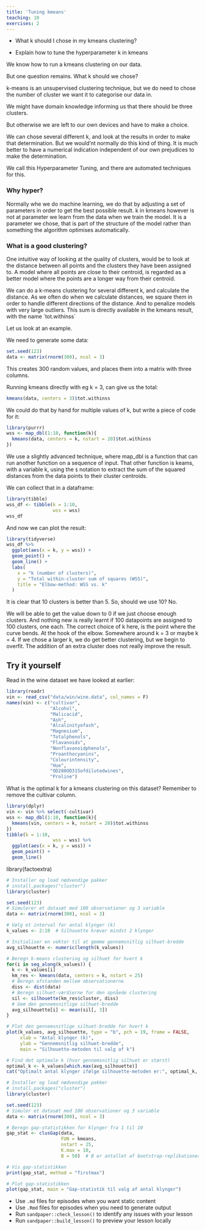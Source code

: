 ```yaml
---
title: 'Tuning kmeans'
teaching: 10
exercises: 2
---
```


:::::::::::::::::::::::::::::::::::::: questions 

- What k should I chose in my kmeans clustering?

::::::::::::::::::::::::::::::::::::::::::::::::

::::::::::::::::::::::::::::::::::::: objectives

- Explain how to tune the hyperparameter k in kmeans


::::::::::::::::::::::::::::::::::::::::::::::::


We know how to run a kmeans clustering on our data.

But one question remains. What k should we chose? 

k-means is an unsupervised clustering technique, but we do need to chose the 
number of cluster we want it to categorise our data in.

We might have domain knowledge informing us that there should be three clusters.

But otherwise we are left to our own devices and have to make a choice. 

We can chose several different k, and look at the results in order to make 
that determination. But we would'nt normally do this kind of thing. It is
much better to have a numerical indication independent of our own prejudices
to make the determination.

We call this Hyperparameter Tuning, and there are automated techniques for this.

:::: callout

### Why hyper?

Normally whe we do machine learning, we do that by adjusting a set of parameters
in order to get the best possible result. k in kmeans however is not at parameter
we learn from the data when we train the model. It is a parameter we chose, 
that is part of the structure of the model rather than something the algorithm 
optimises automatically.

::::

### What is a good clustering?

One intuitive way of looking at the quality of clusters, would be to look at 
the distance between all points and the clusters they have been assigned 
to. A model where all points are close to their centroid, is regarded as a better
model where the points are a longer way from their centroid.

We can do a k-means clustering for several different k, and calculate the 
distance. As we often do when we calculate distances, we square them in order
to handle different directions of the distance. And to penalize models with
very large outliers. This sum is directly available in the kmeans result, with
the name `tot.withinss´

Let us look at an example.

We need to generate some data:

```r
set.seed(123)
data <- matrix(rnorm(300), ncol = 3)
```

This creates 300 random values, and places them into a matrix with three columns.

Running kmeans directly with eg k = 3, can give us the total:

```r
kmeans(data, centers = 3)$tot.withinss
```

We could do that by hand for multiple values of k, but write a piece of code for it:

```r
library(purrr)
wss <- map_dbl(1:10, function(k){
  kmeans(data, centers = k, nstart = 20)$tot.withinss
})
```

We use a slightly advanced technique, where map_dbl is a function that can
run another function on a sequence of input. That other function is keams, with
a variable k, using the `$` notation to extract the sum of the squared distances
from the data points to their cluster centroids.

We can collect that in a dataframe:

```r
library(tibble)
wss_df <- tibble(k = 1:10,
                 wss = wss)
wss_df
```

And now we can plot the result:

```r
library(tidyverse)
wss_df %>%
  ggplot(aes(x = k, y = wss)) +
  geom_point() +
  geom_line() +
  labs(
    x = "k (number of clusters)",
    y = "Total within-cluster sum of squares (WSS)",
    title = "Elbow-method: WSS vs. k"
  ) 

```
It is clear that 10 clusters is better than 5. So, should we use 10? No.

We will be able to get the value down to 0 if we just choose enough clusters. 
And nothing new is really learnt if 100 datapoints are assigned to 100 clusters,
one each. The correct choice of k here, is the point where the curve bends. At 
the hook of the elbow. Somewhere around k = 3 or maybe k = 4. If we chose a larger
k, we do get better clustering, but we begin to overfit. The addition of an
extra cluster does not really improve the result.

:::: challenge
## Try it yourself

Read in the wine dataset we have looked at earlier:
```r
library(readr)
vin <- read_csv("data/win/wine.data", col_names = F)
names(vin) <- c("cultivar",
                "Alcohol",
                "Malicacid",
                "Ash",
                "Alcalinityofash",
                "Magnesium",
                "Totalphenols",
                "Flavanoids",
                "Nonflavanoidphenols",
                "Proanthocyanins",
                "Colourintensity",
                "Hue",
                "OD280OD315ofdilutedwines",
                "Proline")
```

What is the optimal k for a kmeans clustering on this dataset? Remember to 
remove the cultivar column. 

:::: solution
```r
library(dplyr)
vin <- vin %>% select(-cultivar)
wss <- map_dbl(1:10, function(k){
  kmeans(vin, centers = k, nstart = 20)$tot.withinss
})
tibble(k = 1:10,
                 wss = wss) %>%
  ggplot(aes(x = k, y = wss)) +
  geom_point() +
  geom_line()


```

::::

::::


library(factoextra)

```r
# Installer og load nødvendige pakker
# install.packages("cluster")
library(cluster)

set.seed(123)
# Simulerer et datasæt med 100 observationer og 3 variable
data <- matrix(rnorm(300), ncol = 3)

# Vælg et interval for antal klynger (k)
k_values <- 2:10  # Silhouette kræver mindst 2 klynger

# Initialiser en vektor til at gemme gennemsnitlig silhuet-bredde
avg_silhouette <- numeric(length(k_values))

# Beregn k-means clustering og silhuet for hvert k
for(i in seq_along(k_values)) {
  k <- k_values[i]
  km_res <- kmeans(data, centers = k, nstart = 25)
  # Beregn afstanden mellem observationerne
  diss <- dist(data)
  # Beregn silhuet-værdierne for den opnåede clustering
  sil <- silhouette(km_res$cluster, diss)
  # Gem den gennemsnitlige silhuet-bredde
  avg_silhouette[i] <- mean(sil[, 3])
}

# Plot den gennemsnitlige silhuet-bredde for hvert k
plot(k_values, avg_silhouette, type = "b", pch = 19, frame = FALSE,
     xlab = "Antal klynger (k)",
     ylab = "Gennemsnitlig silhuet-bredde",
     main = "Silhouette-metoden til valg af k")

# Find det optimale k (hvor gennemsnitlig silhuet er størst)
optimal_k <- k_values[which.max(avg_silhouette)]
cat("Optimalt antal klynger ifølge silhouette-metoden er:", optimal_k, "\n")

```
```r
# Installer og load nødvendige pakker
# install.packages("cluster")
library(cluster)

set.seed(123)
# Simuler et datasæt med 100 observationer og 3 variable
data <- matrix(rnorm(300), ncol = 3)

# Beregn gap-statistikken for klynger fra 1 til 10
gap_stat <- clusGap(data,
                    FUN = kmeans,
                    nstart = 25,
                    K.max = 10,
                    B = 50)  # B er antallet af bootstrap-replikationer

# Vis gap-statistikken
print(gap_stat, method = "firstmax")

# Plot gap-statistikken
plot(gap_stat, main = "Gap-statistik til valg af antal klynger")

```


::::::::::::::::::::::::::::::::::::: keypoints 

- Use `.md` files for episodes when you want static content
- Use `.Rmd` files for episodes when you need to generate output
- Run `sandpaper::check_lesson()` to identify any issues with your lesson
- Run `sandpaper::build_lesson()` to preview your lesson locally

::::::::::::::::::::::::::::::::::::::::::::::::

